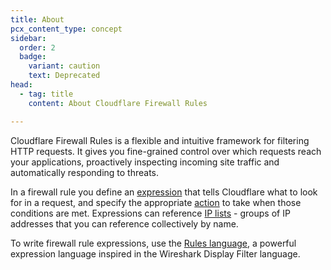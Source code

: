 ```yaml
---
title: About
pcx_content_type: concept
sidebar:
  order: 2
  badge:
    variant: caution
    text: Deprecated
head:
  - tag: title
    content: About Cloudflare Firewall Rules

---
```



Cloudflare Firewall Rules is a flexible and intuitive framework for filtering HTTP requests. It gives you fine-grained control over which requests reach your applications, proactively inspecting incoming site traffic and automatically responding to threats.

<Render file="deprecation-notice" />

In a firewall rule you define an [expression](/ruleset-engine/rules-language/expressions/) that tells Cloudflare what to look for in a request, and specify the appropriate [action](/firewall/cf-firewall-rules/actions/) to take when those conditions are met. Expressions can reference [IP lists](/waf/tools/lists/custom-lists/#ip-lists) - groups of IP addresses that you can reference collectively by name.

To write firewall rule expressions, use the [Rules language](/ruleset-engine/rules-language/), a powerful expression language inspired in the Wireshark Display Filter language.
